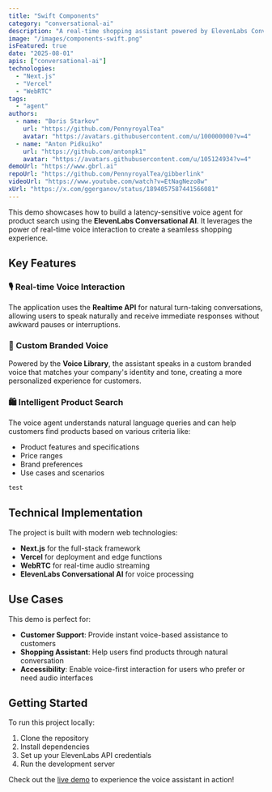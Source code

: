 ```yaml
---
title: "Swift Components"
category: "conversational-ai"
description: "A real-time shopping assistant powered by ElevenLabs Conversational AI."
image: "/images/components-swift.png"
isFeatured: true
date: "2025-08-01"
apis: ["conversational-ai"]
technologies:
  - "Next.js"
  - "Vercel"
  - "WebRTC"
tags:
  - "agent"
authors:
  - name: "Boris Starkov"
    url: "https://github.com/PennyroyalTea"
    avatar: "https://avatars.githubusercontent.com/u/100000000?v=4"
  - name: "Anton Pidkuiko"
    url: "https://github.com/antonpk1"
    avatar: "https://avatars.githubusercontent.com/u/105124934?v=4"
demoUrl: "https://www.gbrl.ai"
repoUrl: "https://github.com/PennyroyalTea/gibberlink"
videoUrl: "https://www.youtube.com/watch?v=EtNagNezo8w"
xUrl: "https://x.com/ggerganov/status/1894057587441566081"
---
```


This demo showcases how to build a latency-sensitive voice agent for product search using the **ElevenLabs Conversational AI**. It leverages the power of real-time voice interaction to create a seamless shopping experience.

## Key Features
### 🎙️ Real-time Voice Interaction
The application uses the **Realtime API** for natural turn-taking conversations, allowing users to speak naturally and receive immediate responses without awkward pauses or interruptions.
### 🎨 Custom Branded Voice
Powered by the **Voice Library**, the assistant speaks in a custom branded voice that matches your company's identity and tone, creating a more personalized experience for customers.
### 🛍️ Intelligent Product Search
The voice agent understands natural language queries and can help customers find products based on various criteria like:
- Product features and specifications
- Price ranges
- Brand preferences
- Use cases and scenarios

```swift
test
```

## Technical Implementation

The project is built with modern web technologies:
- **Next.js** for the full-stack framework
- **Vercel** for deployment and edge functions
- **WebRTC** for real-time audio streaming
- **ElevenLabs Conversational AI** for voice processing

## Use Cases

This demo is perfect for:
- **Customer Support**: Provide instant voice-based assistance to customers
- **Shopping Assistant**: Help users find products through natural conversation
- **Accessibility**: Enable voice-first interaction for users who prefer or need audio interfaces

## Getting Started

To run this project locally:

1. Clone the repository
2. Install dependencies
3. Set up your ElevenLabs API credentials
4. Run the development server

Check out the [live demo](https://www.gbrl.ai) to experience the voice assistant in action! 